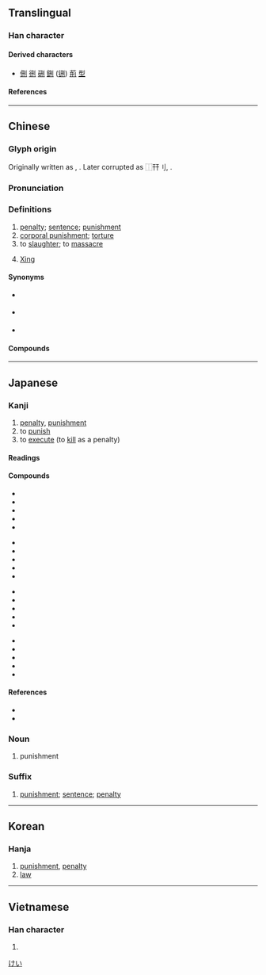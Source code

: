 {{also|形}}
{{character info}}
==Translingual==

===Han character===
{{Han char|rn=18|rad=刀|as=04|sn=6|four=12400|canj=MTLN|ids=⿰开刂}}

====Derived characters====
* [[侀]] [[㣜]] [[硎]] [[鉶]] ([[铏]]) [[荊]] [[型]]

====References====
{{Han ref|kx=0137.110|dkj=01886|dj=0308.160|hdz=10324.150|uh=5211}}

----

==Chinese==
{{zh-forms}}

===Glyph origin===
{{Han etym}}
Originally written as {{zh-l|㓝}}, {{Han compound|井|刀|alt2=刂|ls=psc|c1=p|c2=s|nocap=1}}.  Later corrupted as ⿰幵刂, {{Han compound|幵|刀|alt2=刂|c1=p|c2=s|ls=psc|nocap=1}}.

===Pronunciation===
{{zh-pron
|m=xíng
|m-s=xin2
|c=jing4
|h=pfs=hìn
|mn=hêng
|mn-t=hêng5
|mc=y
|oc=y
|cat=n,v
}}

===Definitions===
{{zh-hanzi}}

# [[penalty]]; [[sentence]]; [[punishment]]
# [[corporal punishment]]; [[torture]]
# to [[slaughter]]; to [[massacre]]
# {{surname|zh|dot=:}} [[Xing]]

====Synonyms====
* {{sense|penalty}} {{zh-l|刑罰}}
* {{sense|corporal punishment}} {{zh-l|體罰}}
* {{sense|to slaughter}}
{{zh-syn-saurus|殺死}}

====Compounds====
{{zh-der|上刑|主刑|九刑|五刑|免刑|八刑|典刑|刑事|刑事主權|刑事學|刑事局|刑事案|刑事犯|刑事訴訟|刑事調查|刑事警察|刑事責任|刑于|刑人|刑具|刑剋|刑名|刑問|刑器|刑場|刑官|刑席|刑庭|刑律|刑憲|刑戮|刑房|刑政|刑書|刑期|刑期無刑|刑杖|刑案|刑求|刑法|刑法學|刑清|刑網|刑罰|刑臣|刑訊|刑警|刑警隊|刑責|刑賞|刑辟|刑部|刑部尚書|刑錯|刑餘|刑馬作誓|刑鼎|刖刑|判刑|剮刑|加刑|動刑|受刑|受刑人|嚴刑|嚴刑峻法|土刑|報應刑|大刑|天刑|官刑|宮刑|寬刑省法|常刑|徒刑|從刑|恤刑|慎刑|懷刑|扑作教刑|挺刑|政簡刑清|斬刑|明刑|明刑弼教|明正典刑|易刑處分|晉鑄刑鼎|有期徒刑|服刑|極刑|死刑|毒刑|決獄斷刑|流刑|淫刑|減刑|濫刑|炮烙之刑|焚如之刑|無期徒刑|熬刑|特別刑法|理刑官|用刑|省刑薄斂|磔刑|祥刑|私刑|科刑|竹刑|笞刑|絞刑|緩刑|繁刑重斂|繁刑重賦|罪刑|義刑義殺|肆刑|肉刑|能力刑|腐刑|臨刑|自由刑|苦刑|處刑|行刑|行刑場|詳刑|象刑|財產刑|贖刑|輕刑|逃刑|遣刑|酷刑|量刑|附加刑|隆刑峻法|電刑|鞭刑|墨刑|刑天}}

----

==Japanese==

===Kanji===
{{ja-kanji|grade=c|rs=刀04}}

# [[penalty]], [[punishment]]
# to [[punish]]
# to [[execute]] (to [[kill]] as a penalty)

====Readings====
{{ja-readings
|goon=ぎょう<ぎやう
|kanon=けい
|kun=しおき, おしおき
|nanori=のり
}}

====Compounds====
{{top4}}
* {{ja-r|刑%部%省|ぎょう%ぶ%しょう}}
* {{ja-r|刑%罪|けい%ざい}}
* {{ja-r|刑%死|けい%し}}
* {{ja-r|刑%事|けい%じ}}
* {{ja-r|刑%場|けい%じょう}}
{{mid4}}
* {{ja-r|刑%罰|けい%ばつ}}
* {{ja-r|刑%法|けい%ほう}}
* {{ja-r|刑%務%所|けい%む%しょ}}
* {{ja-r|刑%余|けい%よ}}
* {{ja-r|刑%吏|けい%り}}
{{mid4}}
* {{ja-r|寛%刑|かん%けい}}
* {{ja-r|求%刑|きゅう%けい}}
* {{ja-r|宮%刑|きゅう%けい}}
* {{ja-r|厳%刑|げん%けい}}
* {{ja-r|減%刑|げん%けい}}
{{mid4}}
* {{ja-r|死%刑|し%けい}}
* {{ja-r|終%身%刑|しゅう%しん%けい}}
* {{ja-r|処%刑|しょ%けい}}
* {{ja-r|磔%刑|たっ%けい}}
* {{ja-r|笞%刑|ち%けい}}
{{bottom}}

====References====
* {{S-JIS|8C59}}
* {{JIS|373A}}

===Noun===
{{ja-noun|けい}}

# punishment

===Suffix===
{{ja-pos|suffix|けい}}

# [[punishment]]; [[sentence]]; [[penalty]]

[[Category:ja:Law enforcement|けい]]

----

==Korean==

===Hanja===
{{ko-hanja|형}}

# [[punishment]], [[penalty]]
# [[law]]

----

==Vietnamese==

===Han character===
{{vi-readings|reading=[[hình]]|rs=刀04}}

# {{rfdef|vi|sort=刀04}}